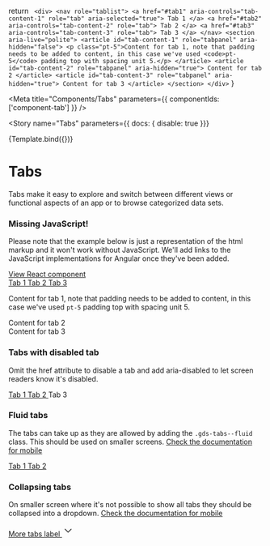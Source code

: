 
  return `
    <div>
      <nav role="tablist">
        <a href="#tab1" aria-controls="tab-content-1" role="tab" aria-selected="true">
          Tab 1
        </a>
        <a href="#tab2" aria-controls="tab-content-2" role="tab">
          Tab 2
        </a>
        <a href="#tab3" aria-controls="tab-content-3" role="tab">
          Tab 3
        </a>
      </nav>
      <section aria-live="polite">
        <article id="tab-content-1" role="tabpanel" aria-hidden="false">
          <p class="pt-5">Content for tab 1, note that padding needs to be added to content, in this case we've used <code>pt-5</code> padding top with spacing unit 5.</p>
        </article>
        <article id="tab-content-2" role="tabpanel" aria-hidden="true">
          Content for tab 2
        </article>
        <article id="tab-content-3" role="tabpanel" aria-hidden="true">
          Content for tab 3
        </article>
      </section>
    </div>`
}

<Meta
  title="Components/Tabs"
  parameters={{
    componentIds: ['component-tab']
  }}
/>

<Story
  name="Tabs"
  parameters={{ docs: { disable: true }}}
>
  {Template.bind({})}
</Story>

# Tabs

Tabs make it easy to explore and switch between different views or functional aspects of an app or to browse categorized data sets.
<div role="alert" class="info">
  <main>
    <h3>Missing JavaScript!</h3>
    <p>
      Please note that the example below is just a representation of the html markup and it won't work
      without JavaScript. We'll add links to the JavaScript implementations for Angular once they've been added.
    </p>
  </main>
  <footer>
    <a target="_blank" href="./../react/?path=/docs/components-tabs">View React component</a>
  </footer>
</div>

<Canvas>
  <div>
    <nav role="tablist">
      <a href="#tab1" aria-controls="tab-content-1" role="tab" aria-selected="true">
        Tab 1
      </a>
      <a href="#tab2" aria-controls="tab-content-2" role="tab">
        Tab 2
      </a>
      <a href="#tab3" aria-controls="tab-content-3" role="tab">
        Tab 3
      </a>
    </nav>
    <section aria-live="polite">
      <article id="tab-content-1" role="tabpanel" aria-hidden="false">
        <p class="pt-5">Content for tab 1, note that padding needs to be added to content, in this case we've used <code>pt-5</code> padding top with spacing unit 5.</p>
      </article>
      <article id="tab-content-2" role="tabpanel" aria-hidden="true">
        Content for tab 2
      </article>
      <article id="tab-content-3" role="tabpanel" aria-hidden="true">
        Content for tab 3
      </article>
    </section>
  </div>
</Canvas>


### Tabs with disabled tab

Omit the href attribute to disable a tab and add aria-disabled to let screen readers know it's disabled.

<Canvas>
  <nav role="tablist">
    <a href="#tab1" aria-controls="tab-content-1" role="tab" aria-selected="true">
      Tab 1
    </a>
    <a href="#tab2" aria-controls="tab-content-2" role="tab">
      Tab 2
    </a>
    <a aria-controls="tab-content-3" role="tab" aria-disabled>
      Tab 3
    </a>
  </nav>
</Canvas>

### Fluid tabs

The tabs can take up as they are allowed by adding the `.gds-tabs--fluid` class. This should be used on smaller screens. [Check the documentation for mobile](https://designlibrary.sebgroup.com/components/component-tab)

<Canvas>
  <nav role="tablist" class="gds-tabs--fluid">
    <a href="#tab1" aria-controls="tab-content-1" role="tab" aria-selected="true">
      Tab 1
    </a>
    <a href="#tab2" aria-controls="tab-content-2" role="tab">
      Tab 2
    </a>
  </nav>
</Canvas>

### Collapsing tabs

On smaller screen where it's not possible to show all tabs they should be collapsed into a dropdown. [Check the documentation for mobile](https://designlibrary.sebgroup.com/components/component-tab)

<Canvas>
  <nav role="tablist" class="gds-tabs--fluid">
    <a href="#tab1" aria-controls="tab-content-1" role="tab" aria-selected="true" class="flex align-items-center justify-content-between">
      More tabs label
      <svg width="24" height="24" viewBox="0 0 24 24" fill="none" xmlns="http://www.w3.org/2000/svg">
        <path d="M18.8094 9.22817L18.1906 8.60942C18.0437 8.46255 17.8062 8.46255 17.6594 8.60942L12 14.2563L6.3406 8.60942C6.19373 8.46255 5.95623 8.46255 5.80935 8.60942L5.1906 9.22817C5.04373 9.37505 5.04373 9.61255 5.1906 9.75942L11.7344 16.3032C11.8812 16.45 12.1187 16.45 12.2656 16.3032L18.8094 9.75942C18.9562 9.61255 18.9562 9.37505 18.8094 9.22817Z" fill="#333333"/>
      </svg>
    </a>
  </nav>
</Canvas>

